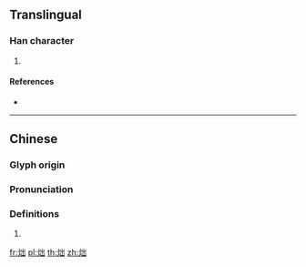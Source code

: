 {{character info/new}}
==Translingual==

===Han character===
{{Han char|rn=86|rad=火|as=05|sn=9|four=|canj=FUU}}

# {{defn|Han|sort=火05}}

====References====
* {{Han ref|kx=0668.180|dkj=18947|dj=1077.190|hdz=32197.120|uh=70AA|ud=28842}}

----

==Chinese==
{{zh-forms}}

===Glyph origin===
{{Han etym}}

===Pronunciation===
{{zh-pron
|m=zhuō
|c=
|mn=
|mc=y
|oc=y
|cat=
}}

===Definitions===
{{zh-hanzi}}

# {{rfdef|zh}}

[[fr:炪]]
[[pl:炪]]
[[th:炪]]
[[zh:炪]]